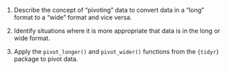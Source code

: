 1.  Describe the concept of "pivoting" data to convert data in a "long"
    format to a "wide" format and vice versa.

2.  Identify situations where it is more appropriate that data is in the
    long or wide format.

3.  Apply the `pivot_longer()` and `pivot_wider()` functions from the
    `{tidyr}` package to pivot data.
